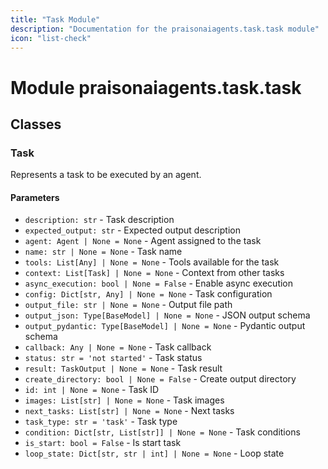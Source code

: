 ```yaml
---
title: "Task Module"
description: "Documentation for the praisonaiagents.task.task module"
icon: "list-check"
---
```


# Module praisonaiagents.task.task

## Classes

### Task
Represents a task to be executed by an agent.

#### Parameters
- `description: str` - Task description
- `expected_output: str` - Expected output description
- `agent: Agent | None = None` - Agent assigned to the task
- `name: str | None = None` - Task name
- `tools: List[Any] | None = None` - Tools available for the task
- `context: List[Task] | None = None` - Context from other tasks
- `async_execution: bool | None = False` - Enable async execution
- `config: Dict[str, Any] | None = None` - Task configuration
- `output_file: str | None = None` - Output file path
- `output_json: Type[BaseModel] | None = None` - JSON output schema
- `output_pydantic: Type[BaseModel] | None = None` - Pydantic output schema
- `callback: Any | None = None` - Task callback
- `status: str = 'not started'` - Task status
- `result: TaskOutput | None = None` - Task result
- `create_directory: bool | None = False` - Create output directory
- `id: int | None = None` - Task ID
- `images: List[str] | None = None` - Task images
- `next_tasks: List[str] | None = None` - Next tasks
- `task_type: str = 'task'` - Task type
- `condition: Dict[str, List[str]] | None = None` - Task conditions
- `is_start: bool = False` - Is start task
- `loop_state: Dict[str, str | int] | None = None` - Loop state